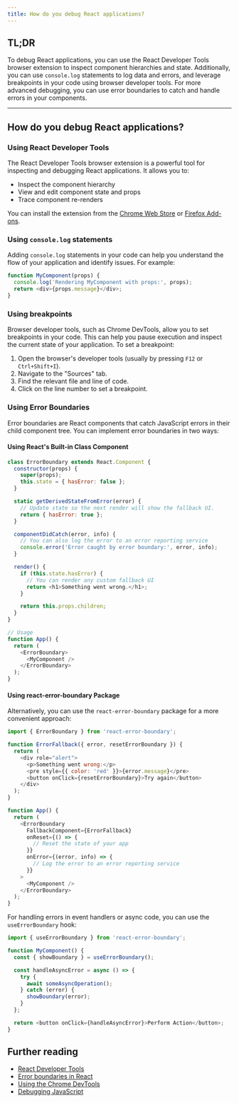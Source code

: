 ```yaml
---
title: How do you debug React applications?
---
```


## TL;DR

To debug React applications, you can use the React Developer Tools browser extension to inspect component hierarchies and state. Additionally, you can use `console.log` statements to log data and errors, and leverage breakpoints in your code using browser developer tools. For more advanced debugging, you can use error boundaries to catch and handle errors in your components.

---

## How do you debug React applications?

### Using React Developer Tools

The React Developer Tools browser extension is a powerful tool for inspecting and debugging React applications. It allows you to:

- Inspect the component hierarchy
- View and edit component state and props
- Trace component re-renders

You can install the extension from the [Chrome Web Store](https://chrome.google.com/webstore/detail/react-developer-tools) or [Firefox Add-ons](https://addons.mozilla.org/en-US/firefox/addon/react-devtools/).

### Using `console.log` statements

Adding `console.log` statements in your code can help you understand the flow of your application and identify issues. For example:

```javascript
function MyComponent(props) {
  console.log('Rendering MyComponent with props:', props);
  return <div>{props.message}</div>;
}
```

### Using breakpoints

Browser developer tools, such as Chrome DevTools, allow you to set breakpoints in your code. This can help you pause execution and inspect the current state of your application. To set a breakpoint:

1. Open the browser's developer tools (usually by pressing `F12` or `Ctrl+Shift+I`).
2. Navigate to the "Sources" tab.
3. Find the relevant file and line of code.
4. Click on the line number to set a breakpoint.

### Using Error Boundaries

Error boundaries are React components that catch JavaScript errors in their child component tree. You can implement error boundaries in two ways:

#### Using React's Built-in Class Component

```javascript
class ErrorBoundary extends React.Component {
  constructor(props) {
    super(props);
    this.state = { hasError: false };
  }

  static getDerivedStateFromError(error) {
    // Update state so the next render will show the fallback UI.
    return { hasError: true };
  }

  componentDidCatch(error, info) {
    // You can also log the error to an error reporting service
    console.error('Error caught by error boundary:', error, info);
  }

  render() {
    if (this.state.hasError) {
      // You can render any custom fallback UI
      return <h1>Something went wrong.</h1>;
    }

    return this.props.children;
  }
}

// Usage
function App() {
  return (
    <ErrorBoundary>
      <MyComponent />
    </ErrorBoundary>
  );
}
```

#### Using react-error-boundary Package

Alternatively, you can use the `react-error-boundary` package for a more convenient approach:

```javascript
import { ErrorBoundary } from 'react-error-boundary';

function ErrorFallback({ error, resetErrorBoundary }) {
  return (
    <div role="alert">
      <p>Something went wrong:</p>
      <pre style={{ color: 'red' }}>{error.message}</pre>
      <button onClick={resetErrorBoundary}>Try again</button>
    </div>
  );
}

function App() {
  return (
    <ErrorBoundary
      FallbackComponent={ErrorFallback}
      onReset={() => {
        // Reset the state of your app
      }}
      onError={(error, info) => {
        // Log the error to an error reporting service
      }}
    >
      <MyComponent />
    </ErrorBoundary>
  );
}
```

For handling errors in event handlers or async code, you can use the `useErrorBoundary` hook:

```javascript
import { useErrorBoundary } from 'react-error-boundary';

function MyComponent() {
  const { showBoundary } = useErrorBoundary();

  const handleAsyncError = async () => {
    try {
      await someAsyncOperation();
    } catch (error) {
      showBoundary(error);
    }
  };

  return <button onClick={handleAsyncError}>Perform Action</button>;
}
```

## Further reading

- [React Developer Tools](https://react.dev/learn/react-developer-tools)
- [Error boundaries in React](https://react.dev/reference/react/Component#catching-rendering-errors-with-an-error-boundary)
- [Using the Chrome DevTools](https://developers.google.com/web/tools/chrome-devtools)
- [Debugging JavaScript](https://developer.mozilla.org/en-US/docs/Learn/JavaScript/First_steps/Debugging)
